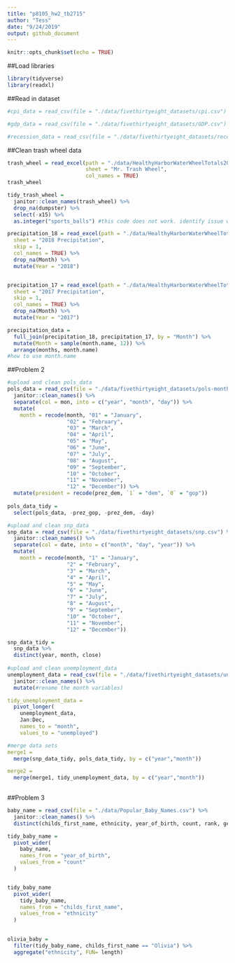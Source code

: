 ```yaml
---
title: "p8105_hw2_tb2715"
author: "Tess"
date: "9/24/2019"
output: github_document
---
```


```r
knitr::opts_chunk$set(echo = TRUE)
```

##Load libraries
```r
library(tidyverse)
library(readxl)
```

##Read in dataset
```r



#cpi_data = read_csv(file = "./data/fivethirtyeight_datasets/cpi.csv")

#gdp_data = read_csv(file = "./data/fivethirtyeight_datasets/GDP.csv")

#recession_data = read_csv(file = "./data/fivethirtyeight_datasets/recessions.csv")

```

##Clean trash wheel data
```r
trash_wheel = read_excel(path = "./data/HealthyHarborWaterWheelTotals2018-7-28.xlsx", 
                         sheet = "Mr. Trash Wheel",
                         col_names = TRUE)
trash_wheel

tidy_trash_wheel =
  janitor::clean_names(trash_wheel) %>%
  drop_na(dumpster) %>%
  select(-x15) %>%
  as.integer("sports_balls") #this code does not work. identify issue with dbl to integer

precipitation_18 = read_excel(path = "./data/HealthyHarborWaterWheelTotals2018-7-28.xlsx", 
  sheet = "2018 Precipitation", 
  skip = 1,
  col_names = TRUE) %>%
  drop_na(Month) %>%
  mutate(Year = "2018")


precipitation_17 = read_excel(path = "./data/HealthyHarborWaterWheelTotals2018-7-28.xlsx", 
  sheet = "2017 Precipitation", 
  skip = 1,
  col_names = TRUE) %>%
  drop_na(Month) %>%
  mutate(Year = "2017")

precipitation_data = 
  full_join(precipitation_18, precipitation_17, by = "Month") %>%
  mutate(Month = sample(month.name, 12)) %>%
  arrange(months, month.name)
#how to use month.name


```

##Problem 2
```r
#upload and clean pols_data
pols_data = read_csv(file = "./data/fivethirtyeight_datasets/pols-month.csv") %>%
  janitor::clean_names() %>% 
  separate(col = mon, into = c("year", "month", "day")) %>%
  mutate(
    month = recode(month, "01" = "January", 
                   "02" = "February", 
                   "03" = "March", 
                   "04" = "April", 
                   "05" = "May", 
                   "06" = "June", 
                   "07" = "July", 
                   "08" = "August", 
                   "09" = "September", 
                   "10" = "October", 
                   "11" = "November", 
                   "12" = "December")) %>%
  mutate(president = recode(prez_dem, `1` = "dem", `0` = "gop"))
      
pols_data_tidy = 
  select(pols_data, -prez_gop, -prez_dem, -day)

#upload and clean snp_data
snp_data = read_csv(file = "./data/fivethirtyeight_datasets/snp.csv") %>%
  janitor::clean_names() %>% 
  separate(col = date, into = c("month", "day", "year")) %>%
  mutate(
    month = recode(month, "1" = "January", 
                   "2" = "February", 
                   "3" = "March", 
                   "4" = "April", 
                   "5" = "May", 
                   "6" = "June", 
                   "7" = "July", 
                   "8" = "August", 
                   "9" = "September", 
                   "10" = "October", 
                   "11" = "November", 
                   "12" = "December")) 

snp_data_tidy =
  snp_data %>%
  distinct(year, month, close)
      
#upload and clean unemployment_data
unemployment_data = read_csv(file = "./data/fivethirtyeight_datasets/unemployment.csv") %>%
  janitor::clean_names() %>%
  mutate(#rename the month variables)

tidy_unemployment_data = 
  pivot_longer(
    unemployment_data, 
    Jan:Dec, 
    names_to = "month", 
    values_to = "unemployed")

#merge data sets
merge1 = 
  merge(snp_data_tidy, pols_data_tidy, by = c("year","month"))

merge2 = 
  merge(merge1, tidy_unemployment_data, by = c("year","month"))
  
```

##Problem 3
```r
baby_name = read_csv(file = "./data/Popular_Baby_Names.csv") %>%
  janitor::clean_names() %>%
  distinct(childs_first_name, ethnicity, year_of_birth, count, rank, gender) 

tidy_baby_name = 
  pivot_wider(
    baby_name,
    names_from = "year_of_birth", 
    values_from = "count"  
  ) 


tidy_baby_name
  pivot_wider(
    tidy_baby_name, 
    names_from = "childs_first_name", 
    values_from = "ethnicity"
  )
  

olivia_baby =
  filter(tidy_baby_name, childs_first_name == "Olivia") %>%
  aggregate("ethnicity", FUN= length)
  
```

